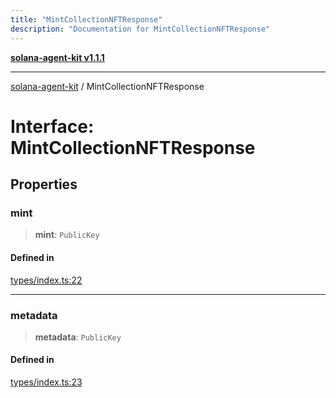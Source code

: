 ```yaml
---
title: "MintCollectionNFTResponse"
description: "Documentation for MintCollectionNFTResponse"
---
```


[**solana-agent-kit v1.1.1**](../README.md)

***

[solana-agent-kit](../README.md) / MintCollectionNFTResponse

# Interface: MintCollectionNFTResponse

## Properties

### mint

> **mint**: `PublicKey`

#### Defined in

[types/index.ts:22](https://github.com/scriptscrypt/solana-agent-kit/blob/4c8fad738fa9f59b8988f2e035ba86e7943593b8/src/types/index.ts#L22)

***

### metadata

> **metadata**: `PublicKey`

#### Defined in

[types/index.ts:23](https://github.com/scriptscrypt/solana-agent-kit/blob/4c8fad738fa9f59b8988f2e035ba86e7943593b8/src/types/index.ts#L23)
